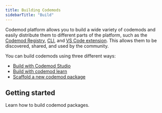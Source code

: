 ```yaml
---
title: Building Codemods
sidebarTitle: "Build"
---
```


Codemod platform allows you to build a wide variety of codemods and easily distribute them to different parts of the platform, such as the [Codemod Registry](/codemod-registry), [CLI](/deploying-codemods/cli), and [VS Code extension](/deploying-codemods/vsce). This allows them to be discovered, shared, and used by the community.

You can build codemods using three different ways:

- [Build with Codemod Studio](/building-codemods/codemod-studio#building-codemods-with-codemod-studio)
- [Build with codemod learn](/guides/building-codemods/build-package#building-with-codemod-learn)
- [Scaffold a new codemod package](/guides/building-codemods/build-package#scaffolding-a-codemod-package)

## Getting started

<Card title="Building codemods ->" icon="screwdriver-wrench" href="/guides/building-codemods/package-requirements">
  Learn how to build codemod packages.
</Card>

